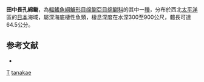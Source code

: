 {{Speciesbox
| taxon = Bothrocara tanakae
| status = NE
| status_system = IUCN3.1
| binomial_authority = [[Jordan|Jordan]] & [[Hubbs|Hubbs]], 1925
| synonyms = *''Bothrocara tanakai''<br /><small>Jordan & Hubbs, 1925</small>
*''Zestichthys tanakae''<br /><small>Jordan & Hubbs, 1925</small>
*''Zestichthys tanakai''<br /><small>Jordan & Hubbs, 1925</small>
}}

'''田中長孔綿鳚'''，為[[輻鰭魚綱|輻鰭魚綱]][[鱸形目|鱸形目]][[绵鳚亞目|绵鳚亞目]][[绵鳚科|绵鳚科]]的其中一[[種|種]]，分布於西北[[太平洋|太平洋]]區的[[日本|日本]]海域，屬深海底棲性魚類，棲息深度在水深300至900公尺，體長可達64.5公分。

==参考文献==
*{{FishBase_species|genus=Bothrocara|species=tanakae|year=2011|month=12}}

{{鱸形目小作品}}

{{taxonbar}}
[[Category:_1925年描述的鱼类|T]]
[[Category:長身長孔綿鳚属|tanakae]]